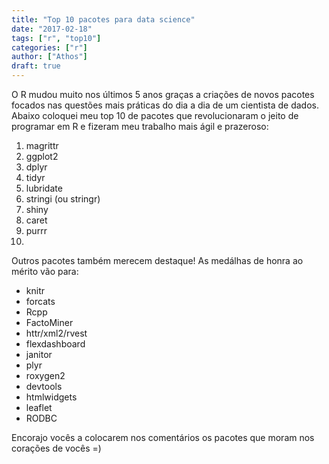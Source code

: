 ```yaml
---
title: "Top 10 pacotes para data science"
date: "2017-02-18"
tags: ["r", "top10"]
categories: ["r"]
author: ["Athos"]
draft: true
---
```


O R mudou muito nos últimos 5 anos graças a criações de novos pacotes focados nas questões mais práticas do dia a dia de um cientista de dados. Abaixo coloquei meu top 10 de pacotes que revolucionaram o jeito de programar em R e fizeram meu trabalho mais ágil e prazeroso:

1. magrittr
2. ggplot2
3. dplyr
4. tidyr
5. lubridate
6. stringi (ou stringr)
7. shiny
8. caret
9. purrr
10. 

Outros pacotes também merecem destaque! As medálhas de honra ao mérito vão para:

- knitr
- forcats
- Rcpp
- FactoMiner
- httr/xml2/rvest
- flexdashboard
- janitor
- plyr
- roxygen2
- devtools
- htmlwidgets
- leaflet
- RODBC

Encorajo vocês a colocarem nos comentários os pacotes que moram nos corações de vocês =)